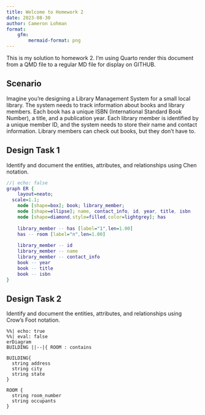 ```yaml
---
title: Welcome to Homework 2
date: 2023-08-30
author: Cameron Lohman
format:
    gfm:
        mermaid-format: png
---
```


This is my solution to homework 2. I'm using Quarto render this document from a QMD file to a regular
MD file for display on GITHUB.

## Scenario

Imagine you're designing a Library Management System for a small local library. The system needs to track information about books and library members. Each book has a unique ISBN (International Standard Book Number), a title, and a publication year. Each library member is identified by a unique member ID, and the system needs to store their name and contact information. Library members can check out books, but they don’t have to.

## Design Task 1

Identify and document the entities, attributes, and relationships using Chen notation.

```dot
//| echo: false
graph ER {
    layout=neato;
  scale=1.1;
    node [shape=box]; book; library_member;
    node [shape=ellipse]; name, contact_info, id, year, title, isbn
    node [shape=diamond,style=filled,color=lightgrey]; has
    
    library_member -- has [label="1",len=1.00]
    has -- room [label="n",len=1.00]
    
    library_member -- id
    library_member -- name
    library_member -- contact_info
    book -- year
    book -- title
    book -- isbn
}
```

## Design Task 2

Identify and document the entities, attributes, and relationships using Crow’s Foot notation.

```mermaid
%%| echo: true
%%| eval: false
erDiagram
BUILDING ||--|{ ROOM : contains

BUILDING{
  string address
  string city
  string state
}

ROOM {
  string room_number
  string occupants
}
```
